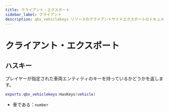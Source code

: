 ```yaml
---
title: クライアント・エクスポート
sidebar_label: クライアント
description: qbx_vehiclekeys リソースのクライアントサイドエクスポートのドキュメント。これらのエクスポートは、Qboxフレームワーク内でビークルキーの所有権をチェックし、管理するための機能を提供する。
---
```


# クライアント・エクスポート

## ハスキー

プレイヤーが指定された車両エンティティのキーを持っているかどうかを返します。

```lua
exports.qbx_vehiclekeys:HasKeys(vehicle)
```

- 車である：`number`
